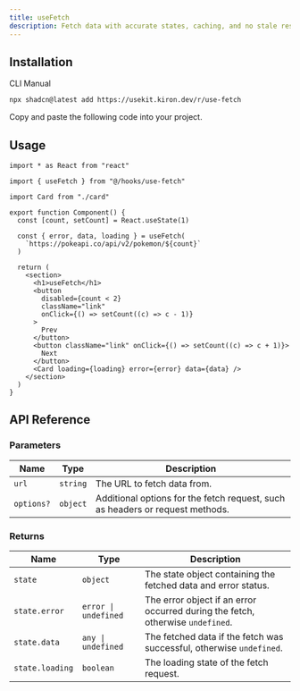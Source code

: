 ```yaml
---
title: useFetch
description: Fetch data with accurate states, caching, and no stale responses using useFetch.
---
```


<ComponentPreview name="use-fetch-demo" />

## Installation

<Tabs defaultValue="cli">

<TabsList>
  <TabsTrigger value="cli">CLI</TabsTrigger>
  <TabsTrigger value="manual">Manual</TabsTrigger>
</TabsList>

<TabsContent value="cli">

```bash
npx shadcn@latest add https://usekit.kiron.dev/r/use-fetch
```

</TabsContent>

<TabsContent value="manual">

<Steps>

<Step>Copy and paste the following code into your project.</Step>

<ComponentSource name="use-fetch" />

</Steps>

</TabsContent>

</Tabs>

## Usage

```tsx {3, 10, 11, 12}
import * as React from "react"

import { useFetch } from "@/hooks/use-fetch"

import Card from "./card"

export function Component() {
  const [count, setCount] = React.useState(1)

  const { error, data, loading } = useFetch(
    `https://pokeapi.co/api/v2/pokemon/${count}`
  )

  return (
    <section>
      <h1>useFetch</h1>
      <button
        disabled={count < 2}
        className="link"
        onClick={() => setCount((c) => c - 1)}
      >
        Prev
      </button>
      <button className="link" onClick={() => setCount((c) => c + 1)}>
        Next
      </button>
      <Card loading={loading} error={error} data={data} />
    </section>
  )
}
```

## API Reference

### Parameters

| Name       | Type     | Description                                                                   |
| ---------- | -------- | ----------------------------------------------------------------------------- |
| `url`      | `string` | The URL to fetch data from.                                                   |
| `options?` | `object` | Additional options for the fetch request, such as headers or request methods. |

### Returns

| Name            | Type                 | Description                                                                    |
| --------------- | -------------------- | ------------------------------------------------------------------------------ |
| `state`         | `object`             | The state object containing the fetched data and error status.                 |
| `state.error`   | `error \| undefined` | The error object if an error occurred during the fetch, otherwise `undefined`. |
| `state.data`    | `any \| undefined`   | The fetched data if the fetch was successful, otherwise `undefined`.           |
| `state.loading` | `boolean`            | The loading state of the fetch request.                                        |
